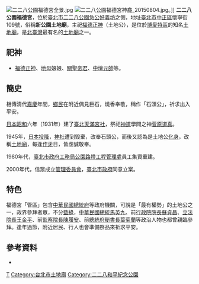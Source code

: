 {{no footnotes|time=2015-04-03T12:57:05+00:00}}
{{refimprove|time=2015-04-03T12:57:05+00:00}}
{{coord|25.041021|N|121.514403|E|display=title|region:TW-TPE_type:landmark}}
[[File:二二八公園福德宮全景.jpg|thumb]]
[[File:二二八公園福德宮神龕_20150804.jpg|thumb]]。]]
'''二二八公園福德宮'''，位於[[臺北市|臺北市]][[二二八公園|二二八公園]][[急公好義坊|急公好義坊]]之側，地址[[臺北市|臺北市]][[中正區_(臺北市)|中正區]]懷寧街109號，俗稱'''新公園土地廟'''，主祀[[福德正神|福德正神]]（土地公），是位於[[博愛特區|博愛特區]]的知名[[土地廟|土地廟]]，是[[北臺灣|北臺灣]]最有名的[[土地廟|土地廟]]之一。

== 祀神 ==
*[[福德正神|福德正神]]、[[地母|地母]]娘娘、[[關聖帝君|關聖帝君]]、[[中壇元帥|中壇元帥]]等。

== 簡史 ==
相傳清代[[嘉慶|嘉慶]]年間，[[鄉民|鄉民]]在附近偶見巨石，燒香奉敬，稱作「石頭公」，祈求出入平安。

[[日本|日本]][[昭和|昭和]]六年（1931年）建了[[臺北天滿宮社|臺北天滿宮社]]，祭祀[[神道|神道]]學問之神[[菅原道真|菅原道真]]。

1945年，[[日本投降|日本投降]]，[[神社|神社]]遭到毀棄，改奉石頭公，而後又認為是土地公[[化身|化身]]，改稱[[土地廟|土地廟]]，每逢[[作牙|作牙]]日，皆虔誠敬奉。

1980年代，[[臺北市政府工務局公園路燈工程管理處|臺北市政府工務局公園路燈工程管理處]]員工集資重建。

2000年代，信眾成立[[管理委員會|管理委員會]]，[[臺北市政府|臺北市政府]]同意立案。

== 特色 ==
福德宮「管區」包含[[中華民國總統府|中華民國總統府]]等政府機關，可說是「最有權勢」的土地公之一，政界參拜者眾，不分[[泛藍|藍]][[泛綠|綠]]，[[中華民國總統|中華民國總統]][[馬英九|馬英九]]、前[[行政院院長|行政院院長]][[蘇貞昌|蘇貞昌]]、[[立法院長|立法院長]][[王金平|王金平]]、前[[監察院長|監察院長]][[陳履安|陳履安]]、前[[總統府秘書長|總統府秘書長]][[葉菊蘭|葉菊蘭]]等政治人物也都曾親臨參拜。逢年過節，附近居民、行人也會準備祭品來祈求平安。

==參考資料==
*{{cite web|url=http://www.libertytimes.com.tw/2012/new/feb/23/today-taipei18.htm|author=邱紹雯|title=〈兩坪福德宮 管轄總統府〉|date=2012-02-23|publisher=自由時報|deadurl=yes|archiveurl=https://web.archive.org/web/20120307080937/http://www.libertytimes.com.tw/2012/new/feb/23/today-taipei18.htm|archivedate=2012-03-07|accessdate=2013-08-08}}

{{commonscat|228 Park Fude Temple}}
{{TW-stub}}
[[Category:中正區廟宇_(臺北市)|T]]
[[Category:台北市土地廟|Category:台北市土地廟]]
[[Category:二二八和平紀念公園|Category:二二八和平紀念公園]]